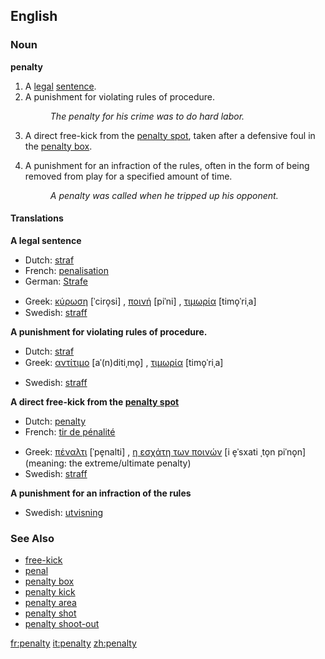 {{wikipedia}}
==English==
===Noun===
'''penalty'''

# A [[legal]] [[sentence]].
# A punishment for violating rules of procedure.
#:''The penalty for his crime was to do hard labor.''
# {{football}} A direct free-kick from the [[penalty spot]], taken after a defensive foul in the [[penalty box]].
# {{Icehockey}} A punishment for an infraction of the rules, often in the form of being removed from play for a specified amount of time.
#:''A penalty was called when he tripped up his opponent.''

====Translations====
'''A legal sentence'''
{{top}}
*Dutch: [[straf]] {{f}}
*French: [[penalisation]] {{f}}
*German: [[Strafe]]
{{mid}}
*Greek: [[κύρωση]] [ˈciro̞si] {{f}}, [[ποινή]] [piˈni] {{f}}, [[τιμωρία]] [timo̞ˈriˌa] {{f}}
*Swedish: [[straff]] {{n}}
{{bottom}}

'''A punishment for violating rules of procedure.'''
{{top}}
*Dutch: [[straf]] {{f}}
*Greek: [[αντίτιμο]] [aˈ(n)ditiˌmo̞] {{n}}, [[τιμωρία]] [timo̞ˈriˌa] {{f}}
{{mid}}
*Swedish: [[straff]] {{n}}
{{bottom}}

'''{{football}} A direct free-kick from the [[penalty spot]]'''
{{top}}
*Dutch: [[penalty]] {{m}}
*French: [[tir de pénalité]] {{m}}
{{mid}}
*Greek: [[πέναλτι]] [ˈpe̞nalti] {{n}}, [[η εσχάτη των ποινών]] [i e̞ˈsxati ˌto̞n piˈno̞n] {{f}} (meaning: the extreme/ultimate penalty)
*Swedish: [[straff]] {{c}}
{{bottom}}

'''{{Icehockey}} A punishment for an infraction of the rules'''
{{top}}
{{mid}}
*Swedish: [[utvisning]] {{c}}
{{bottom}}

===See Also===
*[[free-kick]]
*[[penal]]
*[[penalty box]]
*[[penalty kick]]
*[[penalty area]]
*[[penalty shot]]
*[[penalty shoot-out]]

[[fr:penalty]]
[[it:penalty]]
[[zh:penalty]]